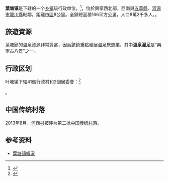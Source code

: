 {{中国乡级行政区|44/14/81/135/000
| 总面积 = 166平方公里
| 总人口 = 82000人
}}

'''葉塘镇'''是{{PRC admin/fullname|44/14/81/003/000|3}}下辖的一个[[乡镇|乡镇]]级行政单位。<ref>{{PRC admin/ref sgc|{{PRC admin/parent|44/14/81/135/000}}}}</ref>，位於興寧西北部，西南與[[五華縣|五華縣]]、[[河源市|河源市]][[龍川縣|龍川縣]]毗鄰。距離[[興田街道|市區]]8公里。全鎮總面積166平方公里，人口8萬2千多人。。

== 旅遊資源 ==
葉塘鎮的溫泉資源非常豐富，因而該鎮重點發展溫泉旅遊業，其中'''溫泉灌足'''是"興寧古八景"之一。{{来源请求|不過帶來的社會問題則是[[賣淫|色情業]]猖獗。}}

== 行政区划 ==
叶塘镇下辖41個行政村和2個居委會：<ref>{{PRC admin/ref sgc|44/14/81/135/000}}</ref>

{{PRC admin/children|44/14/81/135/000}}。

==中国传统村落==
2013年8月，[[河西村|河西村]]被评为第二批[[中国传统村落|中国传统村落]]。

== 参考资料 ==
{{reflist}}
* [https://web.archive.org/web/20101110034857/http://www.xnyetang.gov.cn/news/news_view.asp?newsid=62 葉塘镇概況]

{{PRC admin/navcat|44/14/81/135/000}}